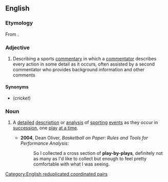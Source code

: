 ==English==

===Etymology===
From {{compound|en|play|by|play}}.

===Adjective===
{{en-adj|-}}

# {{lb|en|US}} Describing a sports [[commentary]] in which a [[commentator]] describes every action in some detail as it occurs, often assisted by a second commentator who provides background information and other comments

====Synonyms====
* {{l|en|ball-by-ball}} (''cricket'')

===Noun===
{{en-noun}}

# {{lb|en|US}} A [[detailed]] [[description]] or [[analysis]] of [[sporting]] [[event]]s as they occur in [[succession]], one [[play]] [[at a time]].
#* '''2004''', Dean Oliver, ''Basketball on Paper: Rules and Tools for Performance Analysis'':
#*: So I collected a cross section of '''play-by-plays''', definitely not as many as I'd like to collect but enough to feel pretty comfortable with what I was seeing.

[[Category:English reduplicated coordinated pairs]]
